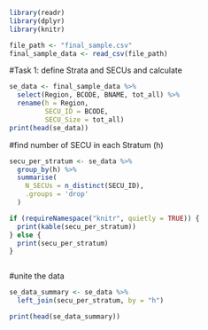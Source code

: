 

```{r}
library(readr)
library(dplyr)
library(knitr)

```


```{r}
file_path <- "final_sample.csv"
final_sample_data <- read_csv(file_path)

```
#Task 1: define Strata and SECUs and calculate
```{r}
se_data <- final_sample_data %>%
  select(Region, BCODE, BNAME, tot_all) %>%
  rename(h = Region,        
         SECU_ID = BCODE,   
         SECU_Size = tot_all)
print(head(se_data))
```

#find number of SECU in each Stratum (h)
```{r}
secu_per_stratum <- se_data %>%
  group_by(h) %>%
  summarise(
    N_SECUs = n_distinct(SECU_ID), 
    .groups = 'drop' 
  )

if (requireNamespace("knitr", quietly = TRUE)) {
  print(kable(secu_per_stratum))
} else {
  print(secu_per_stratum)
}



```
#unite the data
```{r}

se_data_summary <- se_data %>%
  left_join(secu_per_stratum, by = "h")

print(head(se_data_summary))

```



